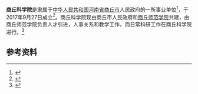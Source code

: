 '''商丘科学院'''是隶属于[[中华人民共和国|中华人民共和国]][[河南省|河南省]][[商丘市|商丘市]]人民政府的一所事业单位<ref>{{cite web |url=http://www.shangqiu.gov.cn/Government/PublicInfoShow.aspx?Id=6181 |language= |title=商丘市人民政府关于成立商丘科学院的通知 |publisher=商丘市人民政府 |date= |accessdate= |archive-date=2018-10-24 |archive-url=https://web.archive.org/web/20181024064314/http://shangqiu.gov.cn/Government/PublicInfoShow.aspx?ID=6181 |dead-url=no }}</ref>，于2017年9月27日成立<ref>{{cite web|url=http://www.sqrcgz.com/index.php?m=content&c=index&a=show&catid=18&id=223 | language= | title=商丘全市科学技术奖励大会 暨商丘科学院揭牌仪式隆重举行 |publisher=商丘市人才工作网 |date= |accessdate= }}</ref>。商丘科学院现由商丘市人民政府和[[商丘师范学院|商丘师范学院]]共建，由商丘师范学院负责人才引进，人事关系和教学工作，而日常科研工作在商丘科学院进行。<ref>{{cite web|url=http://news.sciencenet.cn/htmlnews/2017/10/390447.shtm | language= | title=商丘师院与商丘市政府共建商丘科学院 |publisher=科学网 |date= |accessdate= }}</ref>
==参考资料==
{{reflist}}
{{stub}}